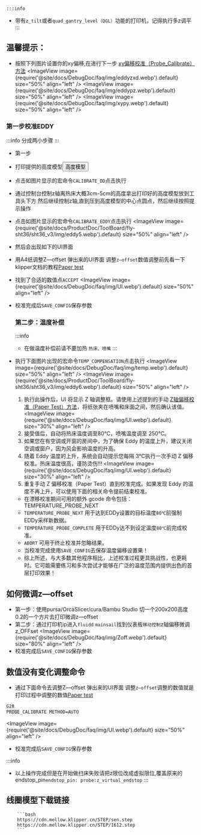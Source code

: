     :::info
* 带有`z_tilt`或者`quad_gantry_level（QGL）`功能的打印机，记得执行多z调平
    :::

## 温馨提示：
* 按照下列图片设置你的xy偏移,在进行下一步 [xy偏移校准（Probe_Calibrate）方法](https://www.klipper3d.org/Probe_Calibrate)
<ImageView image={require('@site/docs/DebugDoc/faq/img/eddyzxd.webp').default} size="50%" align="left" />
<ImageView image={require('@site/docs/DebugDoc/faq/img/eddypz.webp').default} size="50%" align="left" />
<ImageView image={require('@site/docs/DebugDoc/faq/img/xypy.webp').default} size="50%" align="left" />

### 第一步校准EDDY
:::info
分成两小步骤
:::
* 第一步
* 打印提供的高度模型<Button variant="contained" disableElevation href="http://cdn.mellow.klipper.cn/STL/Current%20Height%20Test%20Model.stl">高度模型</Button>
* 点击如图片显示的宏命令`CALIBRATE_DD`点击执行
* 通过控制台控制z轴离热床大概3cm-5cm的高度拿出打印好的高度模型放到工具头下方 然后继续控制z轴,直到压到高度模型的中心点圆点，然后继续按照提示操作

* 点击如图片显示的宏命令`CALIBRATE_EDDY`点击执行
<ImageView image={require('@site/docs/ProductDoc/ToolBoard/fly-sht36/sht36_v3/img/eddy5.webp').default} size="50%" align="left" />
* 然后会出现如下的UI界面
* 用A4纸调整Z—offset 弹出来的UI界面 调整`z—offset`数值调整前先看一下klipper文档的教程[Paper test](https://www.klipper3d.org/Bed_Level.html#the-paper-test)
* 找到了合适的数值点`ACCEPT`
<ImageView image={require('@site/docs/DebugDoc/faq/img/UI.webp').default} size="50%" align="left" />
* 校准完成后`SAVE_CONFIG`保存参数    

    ### 第二步：温度补偿
    :::info
    * 在做温度补偿前请不要加热 `热床、喷嘴`
    :::

* 执行下面图片出现的宏命令`TEMP_COMPENSATION`点击执行
<ImageView image={require('@site/docs/DebugDoc/faq/img/temp.webp').default} size="50%" align="left" />
<ImageView image={require('@site/docs/ProductDoc/ToolBoard/fly-sht36/sht36_v3/img/eddy6.webp').default} size="50%" align="left" />

    1. 执行此操作后，UI 将显示 Z 轴调整框。请使用上述提到的手动 [Z轴偏移校准（Paper Test）方法](https://www.klipper3d.org/Bed_Level.html#the-paper-test)，将纸张夹在喷嘴和床面之间，然后确认该值。
    <ImageView image={require('@site/docs/DebugDoc/faq/img/UI.webp').default} size="30%" align="left" />
    2. 接受值后，自动将热床温度调至80℃，喷嘴温度调至 250℃。
    3. 如果您在有空调或开窗的房间中，为了确保 Eddy 的温度上升，建议关闭空调或窗户，因为风会影响温度的升高。
    4. 随着 Eddy 温度的上升，系统会自动提示您每隔 3℃执行一次手动 Z 偏移校准。热床温度很高，谨防烫伤!!!
    <ImageView image={require('@site/docs/DebugDoc/faq/img/UI.webp').default} size="30%" align="left" />
    5. 重复手动 Z 偏移校准（Paper Test）直到校准完成。如果发现 Eddy 的温度不再上升，可以使用下面的相关命令提前结束校准。
        
    * 在漂移校准期间可用的额外 gcode 命令包括：TEMPERATURE_PROBE_NEXT
    * `TEMPERATURE_PROBE_NEXT`    用于达到EDDy设置的目标温度`80℃`前强制EDDy采样新数据。
    * `TEMPERATURE_PROBE_COMPLETE`    用于EDDy达不到设定温度`80℃`前完成校准。
    * `ABORT`  可用于终止校准并忽略结果。
    * 当校准完成使用`SAVE_CONFIG`去保存温度偏移设置果！
    * 综上所述，与大多数其他程序相比，上述校准过程更具挑战性，也更耗时。它可能需要练习和多次尝试才能够在广泛的温度范围内提供出色的首层打印效果！

## 如何微调z—offset
* 第一步：使用pursa/OrcaSlicer/cura/Bambu Studio 切一个200x200高度0.2的一个方片去打印微调z—offset
* 第二步：通过打印机ip进入`fluidd` `mainsail`找到仪表板`移动控制`z轴偏移微调z_OFFset
<ImageView image={require('@site/docs/DebugDoc/faq/img/Zoff.webp').default} size="80%" align="left" />
* 校准完成后`SAVE_CONFIG`保存参数

## 数值没有变化调整命令
* 通过下面命令去调整Z—offset 弹出来的UI界面 调整`z—offset`调整的数值就是打印过程中调整的数值[Paper test](https://www.klipper3d.org/Bed_Level.html#the-paper-test)
```bash
G28
PROBE_CALIBRATE METHOD=AUTO  
```
<ImageView image={require('@site/docs/DebugDoc/faq/img/UI.webp').default} size="50%" align="left" />
* 校准完成后`SAVE_CONFIG`保存参数

:::info
 * 以上操作完成但是在开始做扫床失败请把z限位改成虚拟限位,覆盖原来的endstop_pin`endstop_pin: probe:z_virtual_endstop` 
:::


## 线圈模型下载链接

        ```bash
        https://cdn.mellow.klipper.cn/STEP/sen.step
        https://cdn.mellow.klipper.cn/STEP/1612.step
        ```
